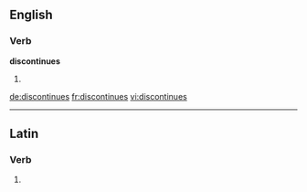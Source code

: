 ==English==
===Verb===
'''discontinues'''
# {{third-person singular of|[[discontinue]]}}

[[de:discontinues]]
[[fr:discontinues]]
[[vi:discontinues]]

----
==Latin==

===Verb===
{{la-verb-form|discontinuēs}}

# {{conjugation of|discontinuo|discontinuō|2|s|pres|act|sub|lang=la}}
{{count page|[[Wiktionary:Page count]]}}
{{rfc-auto}}